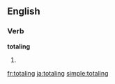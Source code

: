 ==English==
===Verb===
'''totaling'''
# {{present participle of|[[total]]}}

[[fr:totaling]]
[[ja:totaling]]
[[simple:totaling]]